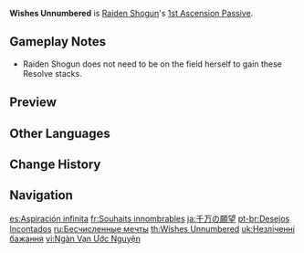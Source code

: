 {{Talent Infobox
|image         = Talent Wishes Unnumbered.png
|character     = Raiden Shogun
|type          = 1st Ascension Passive
|info          = When nearby party members gain [[Elemental Orb]]s or Particles, [[Chakra Desiderata]] gains 2 Resolve stacks.<br>This effect can occur once every 3s.
|utility1      = Energy Other
}}
'''Wishes Unnumbered''' is [[Raiden Shogun]]'s [[1st Ascension Passive]].

==Gameplay Notes==
*Raiden Shogun does not need to be on the field herself to gain these Resolve stacks.

==Preview==
{{Preview
|file    = Wishes Unnumbered Preview
}}

==Other Languages==
{{Other Languages
|en      = Wishes Unnumbered
|zhs     = 万千的愿望
|zhs_rm  = Wànqiān de Yuànwàng
|zht     = 萬千的願望
|zht_rm  = Wànqiān de Yuànwàng
|zh_tl   = Countless Wishes
|zh_note = {{zh|s=万千|t=萬千|rm=wànqiān}} literally translates as "tens of thousands," but can also be interpreted as "countless."
|ja      = 千万の願望
|ja_rm   = Chiyorozu no Ganbou{{Assumed}}
|ja_tl   = Countless Desires
|ko      = 수천수만의 염원
|ko_rm   = Sucheonsuman-ui Yeomwon
|ko_tl   = Wishes Unnumbered
|es      = Aspiración infinita
|es_tl   = Infinite Aspiration
|fr      = Souhaits innombrables
|fr_tl   = Countless Wishes
|ru      = Бесчисленные мечты
|ru_tl   = Countless Dreams
|th      = Wishes Unnumbered
|vi      = Ngàn Vạn Ước Nguyện
|vi_tl   = Thousands and Thousands of Wishes
|de      = Unzählige Wünsche
|de_tl   = Uncountable Wishes
|id      = Wishes Unnumbered
|pt      = Desejos Incontados
|pt_tl   = 
|tr      = Sayısız Dilek
|tr_tl   = Countless Wishes
|it      = Aspirazione infinita
|it_tl   = Infinite Aspiration
}}

==Change History==
{{Change History|2.1}}

==Navigation==
{{Talent Navbox|Raiden Shogun}}

[[es:Aspiración infinita]]
[[fr:Souhaits innombrables]]
[[ja:千万の願望]]
[[pt-br:Desejos Incontados]]
[[ru:Бесчисленные мечты]]
[[th:Wishes Unnumbered]]
[[uk:Незліченні бажання]]
[[vi:Ngàn Vạn Ước Nguyện]]
